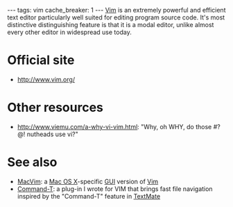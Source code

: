 ---
tags: vim
cache_breaker: 1
---
[[Vim]] is an extremely powerful and efficient text editor particularly well suited for editing program source code. It's most distinctive distinguishing feature is that it is a modal editor, unlike almost every other editor in widespread use today. 

= Official site =

* http://www.vim.org/

= Other resources =

* http://www.viemu.com/a-why-vi-vim.html: "Why, oh WHY, do those #?@! nutheads use vi?"

= See also =

* [[MacVim]]: a [[Mac OS X]]-specific [[GUI]] version of [[Vim]]
* [[Command-T]]: a plug-in I wrote for VIM that brings fast file navigation inspired by the "Command-T" feature in [[TextMate]]
